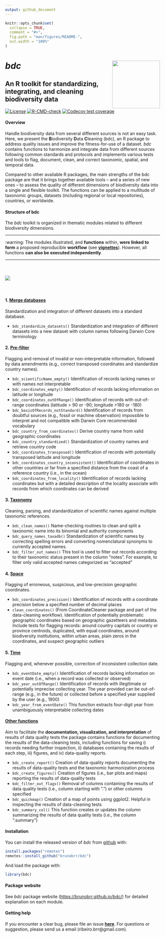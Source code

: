 ---
output: github_document
---

<!-- README.md is generated from README.Rmd. Please edit that file -->

```{r, include = FALSE}
knitr::opts_chunk$set(
  collapse = TRUE,
  comment = "#>",
  fig.path = "man/figures/README-",
  out.width = "100%"
)
```

# ***bdc*** <a href='https://github.com/brunobrr/bdc'><img src="https://raw.githubusercontent.com/brunobrr/bdc/master/man/figures/logo.png" align="right" width="155"/></a>

## **An R toolkit for standardizing, integrating, and cleaning biodiversity data**

<!-- badges: start -->

[![License](https://img.shields.io/badge/license-GPL%20(%3E=%203)-lightgrey.svg?style=flat)](http://www.gnu.org/licenses/gpl-3.0.html) [![R-CMD-check](https://github.com/brunobrr/bdc/actions/workflows/R-CMD-check.yaml/badge.svg)](https://github.com/brunobrr/bdc/actions/workflows/R-CMD-check.yaml) [![Codecov test coverage](https://codecov.io/gh/brunobrr/bdc/branch/master/graph/badge.svg)](https://codecov.io/gh/brunobrr/bdc?branch=master)

<!-- badges: end -->

#### **Overview**

Handle biodiversity data from several different sources is not an easy task. Here, we present the **B**iodiversity **D**ata **C**leaning (bdc), an R package to address quality issues and improve the fitness-for-use of a dataset. *bdc* contains functions to harmonize and integrate data from different sources following common standards and protocols and implements various tests and tools to flag, document, clean, and correct taxonomic, spatial, and temporal data.

Compared to other available R packages, the main strengths of the bdc package are that it brings together available tools – and a series of new ones – to assess the quality of different dimensions of biodiversity data into a single and flexible toolkit. The functions can be applied to a multitude of taxonomic groups, datasets (including regional or local repositories), countries, or worldwide.

#### **Structure of bdc**

The *bdc* toolkit is organized in thematic modules related to different biodiversity dimensions.

------------------------------------------------------------------------

:warning: The modules illustrated, and **functions** within, **were linked to form** a proposed reproducible **workflow** (see [**vignettes**](https://brunobrr.github.io/bdc/)). However, all functions **can also be executed independently**.

------------------------------------------------------------------------

<br/>

#### ![](https://github.com/brunobrr/bdc/blob/master/inst/extdata/icon_vignettes/Figure1.png?raw=true)

<br/>

#### 1. [**Merge databases**](https://brunobrr.github.io/bdc/articles/integrate_datasets.html)

Standardization and integration of different datasets into a standard database.

-   `bdc_standardize_datasets()` Standardization and integration of different datasets into a new dataset with column names following Darwin Core terminology

#### 2. [**Pre-filter**](https://brunobrr.github.io/bdc/articles/prefilter.html)

Flagging and removal of invalid or non-interpretable information, followed by data amendments (e.g., correct transposed coordinates and standardize country names).

-   `bdc_scientificName_empty()` Identification of records lacking names or with names not interpretable
-   `bdc_coordinates_empty()` Identification of records lacking information on latitude or longitude
-   `bdc_coordinates_outOfRange()` Identification of records with out-of-range coordinates (latitude \> 90 or -90; longitude \>180 or -180)
-   `bdc_basisOfRecords_notStandard()` Identification of records from doubtful sources (e.g., fossil or machine observation) impossible to interpret and not compatible with Darwin Core recommended vocabulary
-   `bdc_country_from_coordinates()` Derive country name from valid geographic coordinates
-   `bdc_country_standardized()` Standardization of country names and retrieve country code
-   `bdc_coordinates_transposed()` Identification of records with potentially transposed latitude and longitude
-   `bdc_coordinates_country_inconsistent()` Identification of coordinates in other countries or far from a specified distance from the coast of a reference country (i.e., in the ocean)
-   `bdc_coordinates_from_locality()` Identification of records lacking coordinates but with a detailed description of the locality associate with records from which coordinates can be derived

#### 3. [**Taxonomy**](https://brunobrr.github.io/bdc/articles/taxonomy.html)

Cleaning, parsing, and standardization of scientific names against multiple taxonomic references.

-   `bdc_clean_names()` Name-checking routines to clean and split a taxonomic name into its binomial and authority components
-   `bdc_query_names_taxadb()` Standardization of scientific names by correcting spelling errors and converting nomenclatural synonyms to currently accepted names.
-   `bdc_filter_out_names()` This tool is used to filter out records according to their taxonomic status present in the column "notes". For example, to filter only valid accepted names categorized as "accepted"

#### 4. [**Space**](https://brunobrr.github.io/bdc/articles/space.html)

Flagging of erroneous, suspicious, and low-precision geographic coordinates.

-   `bdc_coordinates_precision()` Identification of records with a coordinate precision below a specified number of decimal places
-   `clean_coordinates()` (From CoordinateCleaner package and part of the data-cleaning workflow). Identification of potentially problematic geographic coordinates based on geographic gazetteers and metadata. Include tests for flagging records: around country capitals or country or province centroids, duplicated, with equal coordinates, around biodiversity institutions, within urban areas, plain zeros in the coordinates, and suspect geographic outliers

#### 5. [**Time**](https://brunobrr.github.io/bdc/articles/time.html)

Flagging and, whenever possible, correction of inconsistent collection date.

-   `bdc_eventDate_empty()` Identification of records lacking information on event date (i.e., when a record was collected or observed)
-   `bdc_year_outOfRange()` Identification of records with illegitimate or potentially imprecise collecting year. The year provided can be out-of-range (e.g., in the future) or collected before a specified year supplied by the user (e.g., 1900)
-   `bdc_year_from_eventDate()` This function extracts four-digit year from unambiguously interpretable collecting dates

#### [**Other functions**](https://brunobrr.github.io/bdc/reference/index.html)

Aim to facilitate the **documentation, visualization, and interpretation** of results of data quality tests the package contains functions for documenting the results of the data-cleaning tests, including functions for saving i) records needing further inspection, ii) databases containing the results of each step, iii) figures, and iv) data-quality reports.

-   `bdc_create_report()` Creation of data-quality reports documenting the results of data-quality tests and the taxonomic harmonization process
-   `bdc_create_figures()` Creation of figures (i.e., bar plots and maps) reporting the results of data-quality tests
-   `bdc_filter_out_flags()` Removal of columns containing the results of data quality tests (i.e., column starting with ".") or other columns specified
-   `bdc_quickmap()` Creation of a map of points using ggplot2. Helpful in inspecting the results of data-cleaning tests
-   `bdc_summary_col()` This function creates or updates the column summarizing the results of data quality tests (i.e., the column ".summary")

#### **Installation**

You can install the released version of *bdc* from [github](https://github.com/brunobrr/bdc) with:

```{r, message=FALSE, warning=FALSE,echo=TRUE,eval=FALSE}
install.packages("remotes")
remotes::install_github("brunobrr/bdc")
```

And load the package with:

```{r, message=FALSE, warning=FALSE,echo=TRUE,eval=TRUE}
library(bdc)
```

#### **Package website**

See *bdc* package website (<https://brunobrr.github.io/bdc/>) for detailed explanation on each module.

#### **Getting help**

If you encounter a clear bug, please file an issue [**here**](https://github.com/brunobrr/bdc/issues). For questions or suggestion, please send us a email (ribeiro.brr\@gmail.com).
